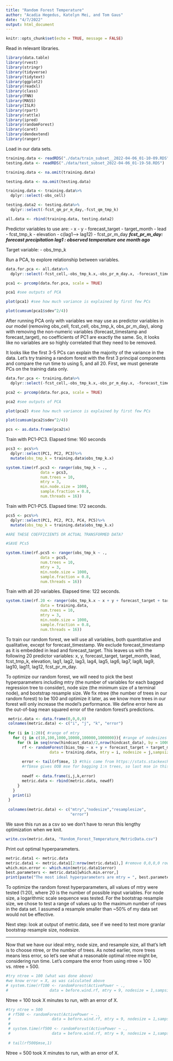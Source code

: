 ```yaml
---
title: "Random Forest Temperature"
author: "Acadia Hegedus, Katelyn Mei, and Tom Gaus"
date: "4/7/2022"
output: html_document
---
```


```r
knitr::opts_chunk$set(echo = TRUE, message = FALSE)
```

Read in relevant libraries. 
```r
library(data.table)
library(rvest)
library(stringr)
library(tidyverse)
library(tidytext)
library(ggplot2)
library(readxl)
library(class)
library(FNN)
library(MASS)
library(ISLR)
library(rpart)
library(rattle)
library(ipred)
library(randomForest)
library(caret)
library(dendextend)
library(ranger)
```

Load in our data sets. 
```r
training.data <- readRDS("./data/train_subset__2022-04-06_01-10-09.RDS")
testing.data <- readRDS("./data/test_subset_2022-04-06_01-19-58.RDS")

training.data <- na.omit(training.data)

testing.data <- na.omit(testing.data)

training.data <- training.data%>%
  dplyr::select(-obs_cell)

testing.data2 <- testing.data%>%
  dplyr::select(-fcst_qm_pr_m_day,-fcst_qm_tmp_k)

all.data <- rbind(training.data, testing.data2)
```


Predictor variables to use are: 
- x
- y
- forecast_target
- target_month
- lead
- fcst_tmp_k
- elevation 
- c(lag1--> lag12) 
- fcst_pr_m_day 
***fcst_pr_m_day: forecast precipitation ***
***lag1 : observed temperature one month ago***

Target variable:
- obs_tmp_k

Run a PCA, to explore relationship between variables. 
```r
data.for.pca <- all.data%>%
  dplyr::select(-fcst_cell,-obs_tmp_k.x,-obs_pr_m_day.x, -forecast_timestamp, -forecast_target)

pca1 <- prcomp(data.for.pca, scale = TRUE)

pca1 #see outputs of PCA

plot(pca1) #see how much variance is explained by first few PCs

plot(cumsum(pca1$sdev^2/4))

```

After running PCA only with variables we may use as predictor variables in our model (removing obs_cell, fcst_cell, obs_tmp_k, obs_pr_m_day), along with removing  the non-numeric variables (forecast_timestamp and forecast_target), no coefficients of PC1 are exactly the same. So, it looks like no variables are so highly correlated that they need to be removed. 

It looks like the first 3-5 PCs can explain the majority of the variance in the data. Let's try training a random forest with the first 3 principal components and compare the run time to using 5, and all 20. First, we must generate PCs on the training data only. 

```r
data.for.pca <- training.data%>%
  dplyr::select(-fcst_cell,-obs_tmp_k.x,-obs_pr_m_day.x, -forecast_timestamp, -forecast_target)

pca2 <- prcomp(data.for.pca, scale = TRUE)

pca2 #see outputs of PCA

plot(pca2) #see how much variance is explained by first few PCs

plot(cumsum(pca2$sdev^2/4))
```


```r
pcs <- as.data.frame(pca2$x)
```


Train with PC1-PC3. Elapsed time: 160 seconds
```r
pcs3 <- pcs%>%
  dplyr::select(PC1, PC2, PC3)%>%
  mutate(obs_tmp_k = training.data$obs_tmp_k.x)

system.time(rf.pcs3 <- ranger(obs_tmp_k ~ ., 
               data = pcs3,
               num.trees = 10,
               mtry = 3, 
               min.node.size = 1000,
               sample.fraction = 0.8,
               num.threads = 16))
```

Train with PC1-PC5. Elapsed time: 172 seconds.
```r
pcs5 <- pcs%>%
  dplyr::select(PC1, PC2, PC3, PC4, PC5)%>%
  mutate(obs_tmp_k = training.data$obs_tmp_k.x)

#ARE THESE COEFFICIENTS OR ACTUAL TRANSFORMED DATA?

#SAVE PCs5

system.time(rf.pcs5 <- ranger(obs_tmp_k ~ ., 
               data = pcs5,
               num.trees = 10,
               mtry = 3, 
               min.node.size = 1000,
               sample.fraction = 0.8,
               num.threads = 16))
```

Train with all 20 variables. Elapsed time: 122 seconds.
```r
system.time(rf.20 <- ranger(obs_tmp_k.x ~ x + y + forecast_target + target_month + lead + fcst_tmp_k + elevation + lag1 + lag2 + lag3 + lag4 + lag5 + lag6 + lag7 + lag8 + lag9 + lag10 + lag11 + lag12 + fcst_pr_m_day, 
               data = training.data,
               num.trees = 10,
               mtry = 3, 
               min.node.size = 1000,
               sample.fraction = 0.8,
               num.threads = 16))
```

To train our random forest, we will use all variables, both quantitative and qualitative, except for forecast_timestamp. We exclude forecast_timestamp as it is embedded in lead and forecast_target. This leaves us with the following 20 predictor variables: x, y, forecast_target, target_month, lead, fcst_tmp_k, elevation, lag1, lag2, lag3, lag4, lag5, lag6, lag7, lag8, lag9, lag10, lag11, lag12, fcst_pr_m_day.  

To optimize our random forest, we will need to pick the best hyperparameters including mtry (the number of variables for each bagged regression tree to consider), node size (the minimum size of a terminal node), and bootstrap resample size. We fix ntree (the number of trees in our random forest) to be 100 and optimize it later, as we know more trees in our forest will only increase the model's performance. We define error here as the out-of-bag mean squared error of the random forest's predictions.


```r
 metric.data <- data.frame(0,0,0,0)
 colnames(metric.data) <- c("i", "j", "k", "error")
 
 for (i in 1:20){ #range of mtry 
   for (j in c(10,100,1000,10000,100000,1000000)){ #range of nodesizes
     for (k in seq(nrow(hindcast_data)/2,nrow(hindcast_data), by = 10000000)){ #range of bootstrap resample sizes (around 49 options)
       rf <- randomForest(bias_tmp ~ x + y + forecast_target + target_month + lead + fcst_tmp_k + elevation + lag1 + lag2 + lag3 + lag4 + lag5 + lag6 + lag7 + lag8 + lag9 + lag10 + lag11 + lag12 + fcst_pr_m_day,
                   data = training.data, mtry = i, nodesize = j,sampsize = k, ntree = 100) #this is lower than we would like, but we will change later
 
       error <- tail(rf$mse, 1) #this came from https://stats.stackexchange.com/questions/369134/random-forest-out-of-bag-rmse
       #rf$mse gives OOB mse for bagging 1:n trees, so last mse in this vector gives the OOB mse of the entire forest
   
       newdf <- data.frame(i,j,k,error)
       metric.data <- rbind(metric.data, newdf)
     }
   }
   print(i)
 }
 
 colnames(metric.data) <- c("mtry","nodesize","resamplesize",
                            "error")

```

We save this run as a csv so we don't have to rerun this lengthy optimization when we knit.

```r
write.csv(metric.data, "Random_Forest_Temperature_MetricData.csv")
```


Print out optimal hyperparameters.

```r
metric.data1 <- metric.data
metric.data1 <- metric.data1[2:nrow(metric.data1),] #remove 0,0,0,0 row
which.min.error <- which.min(metric.data1$error)
best.parameters <- metric.data1[which.min.error,]
print(paste("The most ideal hyperparameters are mtry = ", best.parameters$mtry, ", nodesize = ", best.parameters$nodesize, ", bootstrap resample size = ", best.parameters$resamplesize, ", with an error of", round(best.parameters$error)))
```

To optimize the random forest hyperparameters, all values of mtry were tested (1:20), where 20 is the number of possible input variables. For node size, a logarithmic scale sequence was tested. For the bootstrap resample size, we chose to test a range of values up to the maximum number of rows in the data set. I assumed a resample smaller than ~50% of my data set would not be effective. 

Next step: look at output of metric.data, see if we need to test more granlar bootstrap resample size, nodesize.



_________________________________________________________________________________
Now that we have our ideal mtry, node size, and resample size, all that's left is to choose ntree, or the number of trees. As noted earlier, more trees means less error, so let's see what a reasonable optimal ntree might be, considering run time. Let's compare the error from using ntree = 100 vs. ntree = 500.

```r
#try ntree = 100 (what was done above)
#we know error = X, as was calculated above
# system.time(rf100 <- randomForest(ActivePower ~ .,
#                  data = before.wind.rf, mtry = 9, nodesize = 1,sampsize = 10636, ntree = 100))
```

Ntree = 100 took X minutes to run, with an error of X.

```r
#try ntree = 500
 # rf500 <- randomForest(ActivePower ~ .,
 #                  data = before.wind.rf, mtry = 9, nodesize = 1,sampsize = 10636, ntree = 500)
 # 
 # system.time(rf500 <- randomForest(ActivePower ~ .,
 #                  data = before.wind.rf, mtry = 9, nodesize = 1,sampsize = 10636, ntree = 500))
 
 # tail(rf500$mse,1)
```

Ntree = 500 took X minutes to run, with an error of X.







